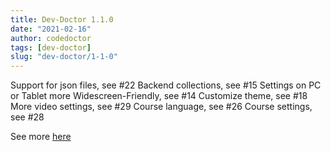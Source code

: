 ```yaml
---
title: Dev-Doctor 1.1.0
date: "2021-02-16"
author: codedoctor
tags: [dev-doctor]
slug: "dev-doctor/1-1-0"
---
```


Support for json files, see #22
Backend collections, see #15
Settings on PC or Tablet more Widescreen-Friendly, see #14
Customize theme, see #18
More video settings, see #29
Course language, see #26
Course settings, see #28

See more [here](https://github.com/LinwoodDev/dev_doctor/releases/tag/1.1.0)
